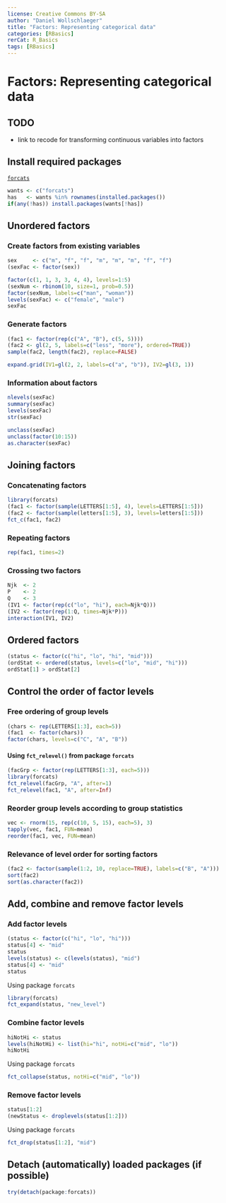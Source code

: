 ---
license: Creative Commons BY-SA
author: "Daniel Wollschlaeger"
title: "Factors: Representing categorical data"
categories: [RBasics]
rerCat: R_Basics
tags: [RBasics]
---

Factors: Representing categorical data
=========================

TODO
-------------------------

 - link to recode for transforming continuous variables into factors

Install required packages
-------------------------

[`forcats`](https://cran.r-project.org/package=forcats)

```{r}
wants <- c("forcats")
has   <- wants %in% rownames(installed.packages())
if(any(!has)) install.packages(wants[!has])
```

Unordered factors
-------------------------

### Create factors from existing variables
    
```{r}
sex     <- c("m", "f", "f", "m", "m", "m", "f", "f")
(sexFac <- factor(sex))
```

```{r}
factor(c(1, 1, 3, 3, 4, 4), levels=1:5)
(sexNum <- rbinom(10, size=1, prob=0.5))
factor(sexNum, labels=c("man", "woman"))
levels(sexFac) <- c("female", "male")
sexFac
```

### Generate factors

```{r}
(fac1 <- factor(rep(c("A", "B"), c(5, 5))))
(fac2 <- gl(2, 5, labels=c("less", "more"), ordered=TRUE))
sample(fac2, length(fac2), replace=FALSE)
```

```{r}
expand.grid(IV1=gl(2, 2, labels=c("a", "b")), IV2=gl(3, 1))
```

### Information about factors

```{r}
nlevels(sexFac)
summary(sexFac)
levels(sexFac)
str(sexFac)
```

```{r}
unclass(sexFac)
unclass(factor(10:15))
as.character(sexFac)
```

Joining factors
-------------------------

### Concatenating factors

```{r}
library(forcats)
(fac1 <- factor(sample(LETTERS[1:5], 4), levels=LETTERS[1:5]))
(fac2 <- factor(sample(letters[1:5], 3), levels=letters[1:5]))
fct_c(fac1, fac2)
```

### Repeating factors

```{r}
rep(fac1, times=2)
```

### Crossing two factors

```{r}
Njk  <- 2
P    <- 2
Q    <- 3
(IV1 <- factor(rep(c("lo", "hi"), each=Njk*Q)))
(IV2 <- factor(rep(1:Q, times=Njk*P)))
interaction(IV1, IV2)
```

Ordered factors
-------------------------

```{r}
(status <- factor(c("hi", "lo", "hi", "mid")))
(ordStat <- ordered(status, levels=c("lo", "mid", "hi")))
ordStat[1] > ordStat[2]
```

Control the order of factor levels
-------------------------

### Free ordering of group levels

```{r}
(chars <- rep(LETTERS[1:3], each=5))
(fac1  <- factor(chars))
factor(chars, levels=c("C", "A", "B"))
```

#### Using `fct_relevel()` from package `forcats`

```{r}
(facGrp <- factor(rep(LETTERS[1:3], each=5)))
library(forcats)
fct_relevel(facGrp, "A", after=1)
fct_relevel(fac1, "A", after=Inf)
```

### Reorder group levels according to group statistics

```{r}
vec <- rnorm(15, rep(c(10, 5, 15), each=5), 3)
tapply(vec, fac1, FUN=mean)
reorder(fac1, vec, FUN=mean)
```

### Relevance of level order for sorting factors

```{r}
(fac2 <- factor(sample(1:2, 10, replace=TRUE), labels=c("B", "A")))
sort(fac2)
sort(as.character(fac2))
```

Add, combine and remove factor levels
-------------------------

### Add factor levels

```{r}
(status <- factor(c("hi", "lo", "hi")))
status[4] <- "mid"
status
levels(status) <- c(levels(status), "mid")
status[4] <- "mid"
status
```

Using package `forcats`

```{r}
library(forcats)
fct_expand(status, "new_level")
```

### Combine factor levels

```{r}
hiNotHi <- status
levels(hiNotHi) <- list(hi="hi", notHi=c("mid", "lo"))
hiNotHi
```

Using package `forcats`

```{r}
fct_collapse(status, notHi=c("mid", "lo"))
```

### Remove factor levels

```{r}
status[1:2]
(newStatus <- droplevels(status[1:2]))
```

Using package `forcats`

```{r}
fct_drop(status[1:2], "mid")
```


Detach (automatically) loaded packages (if possible)
-------------------------

```{r}
try(detach(package:forcats))
```
